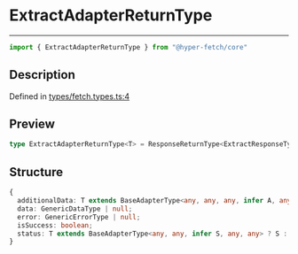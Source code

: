 

# ExtractAdapterReturnType

<div class="api-docs__separator" data-reactroot="">

---

</div><div class="api-docs__import" data-reactroot="">

```ts
import { ExtractAdapterReturnType } from "@hyper-fetch/core"
```

</div><div class="api-docs__section">

## Description

</div><div class="api-docs__description"><span class="api-docs__do-not-parse">



</span></div><p class="api-docs__definition">

Defined in [types/fetch.types.ts:4](https://github.com/BetterTyped/hyper-fetch/blob/c44d728f/packages/core/src/types/fetch.types.ts#L4)

</p><div class="api-docs__section">

## Preview

</div><div class="api-docs__preview type single">

```ts
type ExtractAdapterReturnType<T> = ResponseReturnType<ExtractResponseType<T>, ExtractErrorType<T>, ExtractAdapterType<T>>;
```

</div><div class="api-docs__section">

## Structure

</div><div class="api-docs__returns">

```ts
{
  additionalData: T extends BaseAdapterType<any, any, any, infer A, any> ? A : never | null;
  data: GenericDataType | null;
  error: GenericErrorType | null;
  isSuccess: boolean;
  status: T extends BaseAdapterType<any, any, infer S, any, any> ? S : never | null;
}
```

</div>